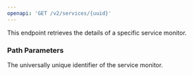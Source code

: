 ```yaml
---
openapi: 'GET /v2/services/{uuid}'
---
```


This endpoint retrieves the details of a specific service monitor.

### Path Parameters

<ParamField path="uuid" type="string" required>
  The universally unique identifier of the service monitor.
</ParamField> 

